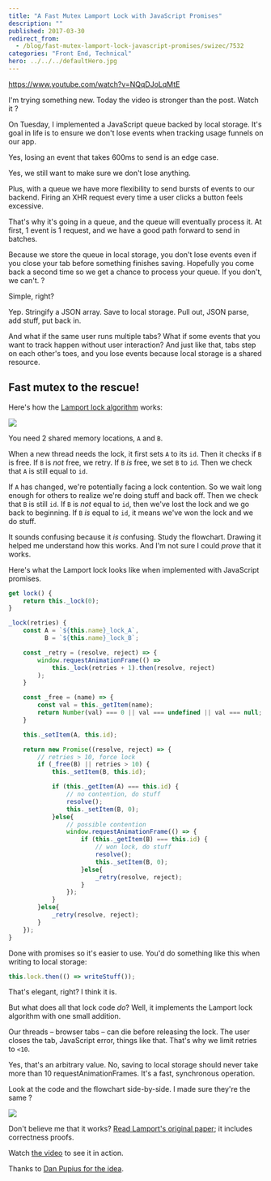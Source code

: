 ```yaml
---
title: "A Fast Mutex Lamport Lock with JavaScript Promises"
description: ""
published: 2017-03-30
redirect_from:
  - /blog/fast-mutex-lamport-lock-javascript-promises/swizec/7532
categories: "Front End, Technical"
hero: ../../../defaultHero.jpg
---
```


https://www.youtube.com/watch?v=NQqDJoLqMtE

I'm trying something new. Today the video is stronger than the post. Watch it ?

On Tuesday, I implemented a JavaScript queue backed by local storage. It's goal in life is to ensure we don't lose events when tracking usage funnels on our app.

Yes, losing an event that takes 600ms to send is an edge case.

Yes, we still want to make sure we don't lose anything.

Plus, with a queue we have more flexibility to send bursts of events to our backend. Firing an XHR request every time a user clicks a button feels excessive.

That's why it's going in a queue, and the queue will eventually process it. At first, 1 event is 1 request, and we have a good path forward to send in batches.

Because we store the queue in local storage, you don't lose events even if you close your tab before something finishes saving. Hopefully you come back a second time so we get a chance to process your queue. If you don't, we can't. ?

Simple, right?

Yep. Stringify a JSON array. Save to local storage. Pull out, JSON parse, add stuff, put back in.

And what if the same user runs multiple tabs? What if some events that you want to track happen without user interaction? And just like that, tabs step on each other's toes, and you lose events because local storage is a shared resource.

## Fast mutex to the rescue!

Here's how the [Lamport lock algorithm](http://www.cs.rochester.edu/research/synchronization/pseudocode/fastlock.html) works:

![](https://swizec.com/blog/wp-content/uploads/2017/03/algorithm-pic.png)

You need 2 shared memory locations, `A` and `B`.

When a new thread needs the lock, it first sets `A` to its `id`. Then it checks if `B` is free. If `B` is _not_ free, we retry. If `B` _is_ free, we set `B` to `id`. Then we check that `A` is still equal to `id`.

If `A` has changed, we're potentially facing a lock contention. So we wait long enough for others to realize we're doing stuff and back off. Then we check that `B` is still `id`. If `B` is _not_ equal to `id`, then we've lost the lock and we go back to beginning. If `B` _is_ equal to `id`, it means we've won the lock and we do stuff.

It sounds confusing because it _is_ confusing. Study the flowchart. Drawing it helped me understand how this works. And I'm not sure I could _prove_ that it works.

Here's what the Lamport lock looks like when implemented with JavaScript promises.

```javascript
get lock() {
    return this._lock(0);
}

_lock(retries) {
    const A = `${this.name}_lock_A`,
          B = `${this.name}_lock_B`;

    const _retry = (resolve, reject) => {
        window.requestAnimationFrame(() =>
            this._lock(retries + 1).then(resolve, reject)
        );
    }

    const _free = (name) => {
        const val = this._getItem(name);
        return Number(val) === 0 || val === undefined || val === null;
    }

    this._setItem(A, this.id);

    return new Promise((resolve, reject) => {
        // retries > 10, force lock
        if (_free(B) || retries > 10) {
            this._setItem(B, this.id);

            if (this._getItem(A) === this.id) {
                // no contention, do stuff
                resolve();
                this._setItem(B, 0);
            }else{
                // possible contention
                window.requestAnimationFrame(() => {
                    if (this._getItem(B) === this.id) {
                        // won lock, do stuff
                        resolve();
                        this._setItem(B, 0);
                    }else{
                        _retry(resolve, reject);
                    }
                });
            }
        }else{
            _retry(resolve, reject);
        }
    });
}
```

Done with promises so it's easier to use. You'd do something like this when writing to local storage:

```javascript
this.lock.then(() => writeStuff());
```

That's elegant, right? I think it is.

But what does all that lock code _do_? Well, it implements the Lamport lock algorithm with one small addition.

Our threads – browser tabs – can die before releasing the lock. The user closes the tab, JavaScript error, things like that. That's why we limit retries to `<10`.

Yes, that's an arbitrary value. No, saving to local storage should never take more than 10 requestAnimationFrames. It's a fast, synchronous operation.

Look at the code and the flowchart side-by-side. I made sure they're the same ?

![](https://swizec.com/blog/wp-content/uploads/2017/03/together-screenshot.png)

Don't believe me that it works? [Read Lamport's original paper](https://www.microsoft.com/en-us/research/publication/fast-mutual-exclusion-algorithm/?from=http://research.microsoft.com/en-us/um/people/lamport/pubs/fast-mutex.pdf); it includes correctness proofs.

Watch [the video](https://youtu.be/NQqDJoLqMtE) to see it in action.

Thanks to [Dan Pupius for the idea](https://medium.engineering/wait-dont-touch-that-a211832adc3a).
